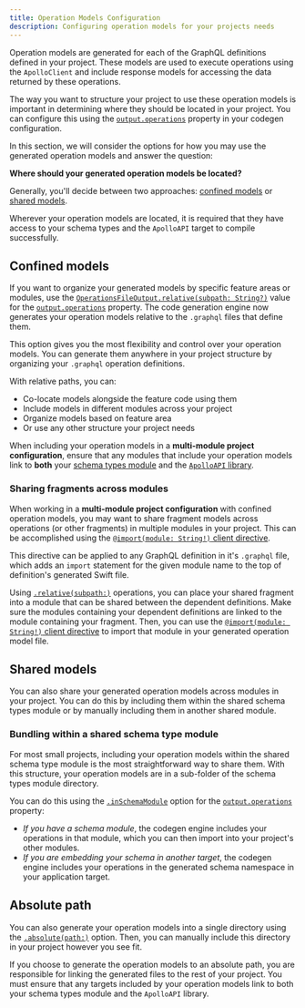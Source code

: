 ```yaml
---
title: Operation Models Configuration
description: Configuring operation models for your projects needs
---
```


Operation models are generated for each of the GraphQL definitions defined in your project. These models are used to execute operations using the `ApolloClient` and include response models for accessing the data returned by these operations.

The way you want to structure your project to use these operation models is important in determining where they should be located in your project. You can configure this using the [`output.operations`](./../code-generation/codegen-configuration#operations) property in your codegen configuration.

In this section, we will consider the options for how you may use the generated operation models and answer the question:

**Where should your generated operation models be located?**

Generally, you'll decide between two approaches: [confined models](#confined-models) or [shared models](#shared-models).

<Note>

Wherever your operation models are located, it is required that they have access to your schema types and the `ApolloAPI` target to compile successfully.

</Note>

## Confined models

If you want to organize your generated models by specific feature areas or modules, use the [`OperationsFileOutput.relative(subpath: String?)`](./../code-generation/codegen-configuration#relative-operations-output) value for the [`output.operations`](./../code-generation/codegen-configuration#operations) property. The code generation engine now generates your operation models relative to the `.graphql` files that define them.

This option gives you the most flexibility and control over your operation models. You can generate them anywhere in your project structure by organizing your `.graphql` operation definitions.

With relative paths, you can:
- Co-locate models alongside the feature code using them
- Include models in different modules across your project
- Organize models based on feature area
- Or use any other structure your project needs

<Note>

When including your operation models in a **multi-module project configuration**, ensure that any modules that include your operation models link to **both** your [schema types module](./schema-types) and the [`ApolloAPI` library](./sdk-components/#apolloapi).

</Note>

### Sharing fragments across modules

When working in a **multi-module project configuration** with confined operation models, you may want to share fragment models across operations (or other fragments) in multiple modules in your project. This can be accomplished using the [`@import(module: String!)` client directive](./../client-directives#importmodule-string).

This directive can be applied to any GraphQL definition in it's `.graphql` file, which adds an `import` statement for the given module name to the top of definition's generated Swift file.

Using [`.relative(subpath:)`](./../code-generation/codegen-configuration#relative-operations-output) operations, you can place your shared fragment into a module that can be shared between the dependent definitions. Make sure the modules containing your dependent definitions are linked to the module containing your fragment. Then, you can use the [`@import(module: String!)` client directive](./../client-directives#importmodule-string) to import that module in your generated operation model file.

## Shared models

You can also share your generated operation models across modules in your project. You can do this by including them within the shared schema types module or by manually including them in another shared module.

### Bundling within a shared schema type module

For most small projects, including your operation models within the shared schema type module is the most straightforward way to share them. With this structure, your operation models are in a sub-folder of the schema types module directory.

You can do this using the [`.inSchemaModule`](/ios/code-generation/codegen-configuration#operations-in-the-schema-module) option for the [`output.operations`](/ios/code-generation/codegen-configuration#operations) property:
  - _If you have a schema module_, the codegen engine includes your operations in that module, which you can then import into your project's other modules.
  - _If you are embedding your schema in another target_, the codegen engine includes your operations in the generated schema namespace in your application target.

## Absolute path

You can also generate your operation models into a single directory using the [`.absolute(path:)`](/ios/code-generation/codegen-configuration#absolute-operations-output) option. Then, you can manually include this directory in your project however you see fit.

If you choose to generate the operation models to an absolute path, you are responsible for linking the generated files to the rest of your project. You must ensure that any targets included by your operation models link to both your schema types module and the `ApolloAPI` library.